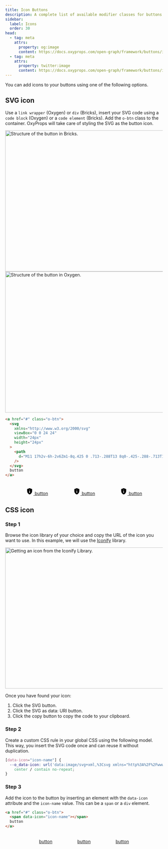 ```yaml
---
title: Icon Buttons
description: A complete list of available modifier classes for buttons.
sidebar:
  label: Icons
  order: 30
head:
  - tag: meta
    attrs:
      property: og:image
      content: https://docs.oxyprops.com/open-graph/framework/buttons/icon-buttons.png
  - tag: meta
    attrs:
      property: twitter:image
      content: https://docs.oxyprops.com/open-graph/framework/buttons/icon-buttons.png
---
```



You can add icons to your buttons using one of the following options.

## SVG icon

Use a `link wrapper` (Oxygen) or `div` (Bricks), insert your SVG code using a `code block` (Oxygen) or a `code element` (Bricks). Add the `o-btn` class to the container. OxyProps will take care of styling the SVG as the button icon.

<Tabs>
  <TabItem label="bricks">
    <Image
      src={brxstructure}
      alt="Structure of the button in Bricks."
      format="avif"
      quality="mid"
      width="900"
      height="450"
    />
  </TabItem>
  <TabItem label="oxygen">
    <Image
      src={oxystructure}
      alt="Structure of the button in Oxygen."
      format="avif"
      quality="mid"
      width="900"
      height="450"
    />
  </TabItem>
</Tabs>

```html title="Resulting markup"
<a href="#" class="o-btn">
  <svg
    xmlns="http://www.w3.org/2000/svg"
    viewBox="0 0 24 24"
    width="24px"
    height="24px"
  >
    <path
      d="M11 17h2v-6h-2v6Zm1-8q.425 0 .713-.288T13 8q0-.425-.288-.713T12 7q-.425 0-.713.288T11 8q0 .425.288.713T12 9Zm0 13q-3.475-.875-5.738-3.988T4 11.1V5l8-3l8 3v6.1q0 3.8-2.263 6.913T12 22Z"
    />
  </svg>
  button
</a>
```

<div style="display: flex; flex-wrap: wrap; column-gap:5rem;row-gap:1rem; width:100%; justify-content: center;margin-block: 2rem;">
  <a href="#svg-icon" class="o-btn">
    <svg
      xmlns="http://www.w3.org/2000/svg"
      viewBox="0 0 24 24"
      width="24px"
      height="24px"
    >
      <path d="M11 17h2v-6h-2v6Zm1-8q.425 0 .713-.288T13 8q0-.425-.288-.713T12 7q-.425 0-.713.288T11 8q0 .425.288.713T12 9Zm0 13q-3.475-.875-5.738-3.988T4 11.1V5l8-3l8 3v6.1q0 3.8-2.263 6.913T12 22Z" />
    </svg>
    <span>button</span>
  </a>
  <a href="#svg-icon" class="o-btn o-btn-outline">
    <svg
      xmlns="http://www.w3.org/2000/svg"
      viewBox="0 0 24 24"
      width="24px"
      height="24px"
    >
      <path d="M11 17h2v-6h-2v6Zm1-8q.425 0 .713-.288T13 8q0-.425-.288-.713T12 7q-.425 0-.713.288T11 8q0 .425.288.713T12 9Zm0 13q-3.475-.875-5.738-3.988T4 11.1V5l8-3l8 3v6.1q0 3.8-2.263 6.913T12 22Z" />
    </svg>
    <span>button</span>
  </a>
  <a href="#svg-icon" class="o-btn o-btn-outline o-btn-links-gr">
    <svg
      xmlns="http://www.w3.org/2000/svg"
      viewBox="0 0 24 24"
      width="24px"
      height="24px"
    >
      <path d="M11 17h2v-6h-2v6Zm1-8q.425 0 .713-.288T13 8q0-.425-.288-.713T12 7q-.425 0-.713.288T11 8q0 .425.288.713T12 9Zm0 13q-3.475-.875-5.738-3.988T4 11.1V5l8-3l8 3v6.1q0 3.8-2.263 6.913T12 22Z" />
    </svg>
    <span>button</span>
  </a>
</div>

## CSS icon

### Step 1

Browse the icon library of your choice and copy the URL of the icon you want to use. In this example, we will use the [Iconify](https://icon-sets.iconify.design/) library.

<Image
  src={iconify}
  alt="Getting an icon from the Iconify Library."
  format="avif"
  quality="mid"
  width="900"
  height="450"
/>

Once you have found your icon:

1. Click the SVG button.
2. Click the SVG as data: URI button.
3. Click the copy button to copy the code to your clipboard.

### Step 2

Create a custom CSS rule in your global CSS using the following model. This way, you insert the SVG code once and can reuse it without duplication.

```css
[data-icon="icon-name"] {
  --o_data-icon: url('data:image/svg+xml,%3Csvg xmlns="http%3A%2F%2Fwww.w3.org%2F2000%2Fsvg" width="24" height="24" viewBox="0 0 24 24"%3E%3Cpath fill="currentColor" d="M11 17h2v-6h-2v6Zm1-8q.425 0 .713-.288T13 8q0-.425-.288-.713T12 7q-.425 0-.713.288T11 8q0 .425.288.713T12 9Zm0 13q-3.475-.875-5.738-3.988T4 11.1V5l8-3l8 3v6.1q0 3.8-2.263 6.913T12 22Z"%2F%3E%3C%2Fsvg%3E')
    center / contain no-repeat;
}
```

### Step 3

Add the icon to the button by inserting an element with the `data-icon` attribute and the `icon-name` value. This can be a `span` or a `div` element.

```html
<a href="#" class="o-btn">
  <span data-icon="icon-name"></span>
  button
</a>
```

<div style="margin-block: 2rem;display: flex; flex-wrap: wrap; column-gap:5rem;row-gap:1rem; width:100%; justify-content: center;">
  <a href="#css-icon" class="o-btn">
    <span
      data-icon
      style="--o_data-icon: url('https://api.iconify.design/material-symbols/privacy-tip.svg') no-repeat center center / contain;"
    ></span>
    <span>button</span>
  </a>
  <a href="#css-icon" class="o-btn o-btn-outline" style="">
    <span
      data-icon
      style="--o_data-icon: url('https://api.iconify.design/material-symbols/privacy-tip.svg') no-repeat center center / contain;"
    ></span>
    <span>button</span>
  </a>
  <a href="#css-icon" class="o-btn o-btn-outline o-btn-links-gr" style="">
    <span
      data-icon
      style="--o_data-icon: url('https://api.iconify.design/material-symbols/privacy-tip.svg') no-repeat center center / contain;"
    ></span>
    <span>button</span>
  </a>
</div>
